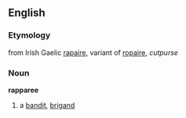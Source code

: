 ==English==
===Etymology===
from Irish Gaelic [[rapaire]], variant of [[ropaire]], ''cutpurse''
===Noun===
'''rapparee'''

#a [[bandit]], [[brigand]]